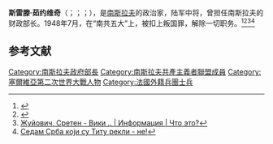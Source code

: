 '''斯雷滕·茹约维奇'''（{{lang-ru|'''Сретен Жуйович'''}}；{{lang-sh|'''Sreten Žujović'''}}；{{lang-sr|'''Сретен Жујовић'''}}；{{bd|1899年|6月24日|1976年|6月11日|catidx=S}}），是[[南斯拉夫|南斯拉夫]]的政治家，陆军中将，曾担任南斯拉夫的财政部长。1948年7月，在“南共五大”上，被扣上叛国罪，解除一切职务。<ref>{{Cite web |url=http://www.andrija-hebrang.com/eng/sreten_zujovic.htm |title=Sreten Zujovic - Andrija Hebrang |access-date=2020-12-26 |archive-date=2017-05-14 |archive-url=https://web.archive.org/web/20170514212501/http://www.andrija-hebrang.com/eng/sreten_zujovic.htm |dead-url=no }}</ref><ref>{{Cite web |url=https://sklaviny.ru/biograf/bio_zh/zhuyovich.php |title=Жуйович Сретен - Славянство |access-date=2020-12-26 |archive-date=2021-01-20 |archive-url=https://web.archive.org/web/20210120001530/http://sklaviny.ru/biograf/bio_zh/zhuyovich.php |dead-url=no }}</ref><ref>[https://amp.gamesnew.info/5086280/1/zhuyovich-sreten.html Жуйович, Сретен - Вики .. | Информация | Что это?]</ref><ref>[https://www.rtvbn.com/cirilica/340359/Sedam-Srba-koji-su-Titu-rekli--ne Седам Срба који су Титу рекли - не!]</ref>

== 参考文献 ==
{{Reflist}}

[[Category:南斯拉夫政府部長|Category:南斯拉夫政府部長]]
[[Category:南斯拉夫共產主義者聯盟成員|Category:南斯拉夫共產主義者聯盟成員]]
[[Category:塞爾維亞第二次世界大戰人物|Category:塞爾維亞第二次世界大戰人物]]
[[Category:法國外籍兵團士兵|Category:法國外籍兵團士兵]]